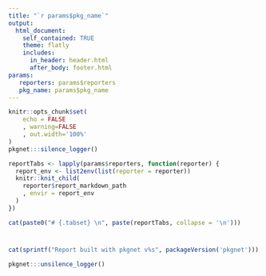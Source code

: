```yaml
---
title: "`r params$pkg_name`" 
output:
  html_document:
    self_contained: TRUE
    theme: flatly
    includes:
      in_header: header.html
      after_body: footer.html
params:
   reporters: params$reporters
   pkg_name: params$pkg_name
---
```


<style>
    body .main-container {
        max-width: 80%;
    }
</style>

```r
knitr::opts_chunk$set(
    echo = FALSE
    , warning=FALSE
    , out.width='100%'
)
pkgnet:::silence_logger()
```

```r
reportTabs <- lapply(params$reporters, function(reporter) {
  report_env <- list2env(list(reporter = reporter))
  knitr::knit_child(
    reporter$report_markdown_path
    , envir = report_env
  )
})

```

```r
cat(paste0("# {.tabset} \n", paste(reportTabs, collapse = '\n')))
```

#

```r
cat(sprintf("Report built with pkgnet v%s", packageVersion('pkgnet')))
```

```r
pkgnet:::unsilence_logger()
```
